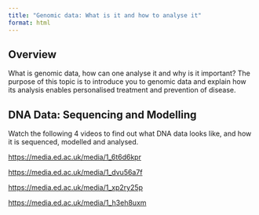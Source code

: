 ```yaml
---
title: "Genomic data: What is it and how to analyse it"
format: html
---
```


## Overview

What is genomic data, how can one analyse it and why is it important? The purpose of this topic is to introduce you to genomic data and explain how its analysis enables personalised treatment and prevention of disease.

## DNA Data: Sequencing and Modelling

Watch the following 4 videos to find out what DNA data looks like, and how it is sequenced, modelled and analysed.

<https://media.ed.ac.uk/media/1_6t6d6kpr>

<https://media.ed.ac.uk/media/1_dvu56a7f>

<https://media.ed.ac.uk/media/1_xp2ry25p>

<https://media.ed.ac.uk/media/1_h3eh8uxm>
